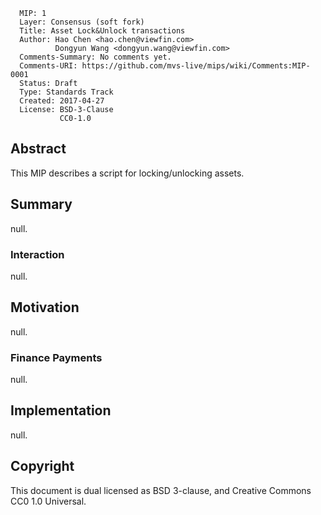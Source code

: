 <pre>
  MIP: 1
  Layer: Consensus (soft fork)
  Title: Asset Lock&Unlock transactions
  Author: Hao Chen <hao.chen@viewfin.com>
          Dongyun Wang <dongyun.wang@viewfin.com>
  Comments-Summary: No comments yet.
  Comments-URI: https://github.com/mvs-live/mips/wiki/Comments:MIP-0001
  Status: Draft
  Type: Standards Track
  Created: 2017-04-27
  License: BSD-3-Clause
           CC0-1.0
</pre>

==Abstract==

This MIP describes a script for locking/unlocking assets.

==Summary==
null.

===Interaction===
null.

==Motivation==
null.

===Finance Payments===
null.

==Implementation==
null.

==Copyright==

This document is dual licensed as BSD 3-clause, and Creative Commons CC0 1.0 Universal.

